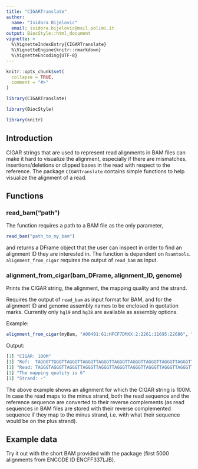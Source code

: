 ```yaml
---
title: "CIGARTranslate"
author: 
  name: "Isidora Bijelovic"
  email: isidora.bijelovic@mail.polimi.it
output: BiocStyle::html_document
vignette: >
  %\VignetteIndexEntry{CIGARTranslate}
  %\VignetteEngine{knitr::rmarkdown}
  %\VignetteEncoding{UTF-8}
---
```


```r
knitr::opts_chunk$set(
  collapse = TRUE,
  comment = "#>"
)
```

```r
library(CIGARTranslate)
```

```r
library(BiocStyle)
```

```r
library(knitr)
```

## Introduction

CIGAR strings that are used to represent read alignments in BAM files can make it hard to visualize the alignment, especially if there are mismatches, insertions/deletions or clipped bases in the read with respect to the reference. The package `CIGARTranslate` contains simple functions to help visualize the alignment of a read.

## Functions

### read_bam("path")

The function requires a path to a BAM file as the only parameter,

``` r
read_bam("path_to_my_bam")
```

and returns a DFrame object that the user can inspect in order to find an alignment ID they are interested in. The function is dependent on `Rsamtools`. `alignment_from_cigar` requires the output of `read_bam` as input.

### alignment_from_cigar(bam_DFrame, alignment_ID, genome)

Prints the CIGAR string, the alignment, the mapping quality and the strand.

Requires the output of `read_bam` as input format for BAM, and for the alignment ID and genome assembly names to be enclosed in quotation marks. Currently only `hg19` and `hg38` are available as assembly options.

Example:

``` r
alignment_from_cigar(myBam, "A00491:61:HFCF7DMXX:2:2261:11695:22686", "hg38")
```

Output:

``` r
[1] "CIGAR: 100M" 
[1] "Ref:  TAGGGTTGGGTTAGGGTTAGGGTTAGGGTTAGGGTTAGGGTTAGGGTTAGGGTTAGGGTTAGGGTTAGGGTTAGGGTTAGGGTTAGGGTTAGGGTTAGGG" 
[1] "Read: TAGGGTAGGGTTAGGGTTAGGGTTAGGGTTAGGGTTAGGGTTAGGGTTAGGGTTAGGGTTAGGGTTAGGGTTAGGGTTAGGGTTAGGGTTAGGGTTAGGG" 
[1] "The mapping quality is 6" 
[1] "Strand: -"
```

The above example shows an alignment for which the CIGAR string is 100M. In case the read maps to the minus strand, both the read sequence and the reference sequence are converted to their reverse complements (as read sequences in BAM files are stored with their reverse complemented sequence if they map to the minus strand, i.e. with what their sequence would be on the plus strand).

## Example data

Try it out with the short BAM provided with the package (first 5000 alignments from ENCODE ID ENCFF337LJB).
